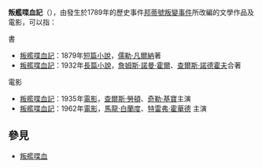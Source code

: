 {{disambig|CAT=五字作品消歧義}}
{{NoteTA
|1=zh-cn:克拉克·盖博; zh-hk:奇勒·基寶; zh-tw:克拉克·蓋博
}}
'''叛艦喋血記'''（{{lang-en|Mutiny on the Bounty}}），由發生於1789年的歷史事件[[邦蒂號叛變事件|邦蒂號叛變事件]]所改編的文學作品及電影，可以指：

;書
* [[叛艦喋血記_(1879年短篇小說)|叛艦喋血記]]：1879年[[短篇小說|短篇小說]]，[[儒勒·凡爾納|儒勒·凡爾納]]著
* [[叛艦喋血記_(1932年長篇小說)|叛艦喋血記]]：1932年[[長篇小說|長篇小說]]，[[詹姆斯·諾曼·霍爾|詹姆斯·諾曼·霍爾]]、[[查爾斯·諾德霍夫|查爾斯·諾德霍夫]]合著

;電影
* [[叛艦喋血記_(1935年電影)|叛艦喋血記]]：1935年[[電影|電影]]，[[查爾斯·勞頓|查爾斯·勞頓]]、[[奇勒·基寶|奇勒·基寶]]主演
* [[叛艦喋血記_(1962年電影)|叛艦喋血記]]：1962年[[電影|電影]]，[[馬龍·白蘭度|馬龍·白蘭度]]、[[特雷弗·霍華德|特雷弗·霍華德]]<!---Trevor Howard--->主演

== 參見 ==
* [[叛艦喋血|叛艦喋血]]

{{DEFAULTSORT:Mutiny on the Bounty}}